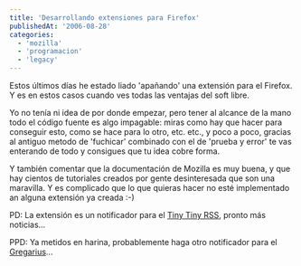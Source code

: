```yaml
---
title: 'Desarrollando extensiones para Firefox'
publishedAt: '2006-08-28'
categories:
  - 'mozilla'
  - 'programacion'
  - 'legacy'
---
```


Estos últimos días he estado liado 'apañando' una extensión para el Firefox. Y es en estos casos cuando ves todas las ventajas del soft libre.

Yo no tenía ni idea de por donde empezar, pero tener al alcance de la mano todo el código fuente es algo impagable: miras como hay que hacer para conseguir esto, como se hace para lo otro, etc. etc., y poco a poco, gracias al antiguo metodo de 'fuchicar' combinado con el de 'prueba y error' te vas enterando de todo y consigues que tu idea cobre forma.

Y también comentar que la documentación de Mozilla es muy buena, y que hay cientos de tutoriales creados por gente desinteresada que son una maravilla. Y es complicado que lo que quieras hacer no esté implementado an alguna extensión ya creada :-)

PD: La extensión es un notificador para el [Tiny Tiny RSS](http://tt-rss.spb.ru/), pronto más noticias...

PPD: Ya metidos en harina, probablemente haga otro notificador para el [Gregarius](http://gregarius.net/)...
